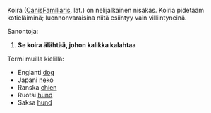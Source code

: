 Koira ([[CanisFamiliaris]], lat.) on nelijalkainen nisäkäs.
Koiria pidetääm kotieläiminä; luonnonvaraisina niitä esiintyy
vain villiintyneinä.

Sanontoja:
#'''Se koira älähtää, johon kalikka kalahtaa'''

Termi muilla kielillä:

*Englanti [[dog]]
*Japani [[neko]]
*Ranska [[chien]]
*Ruotsi [[hund]]
*Saksa [[hund]]